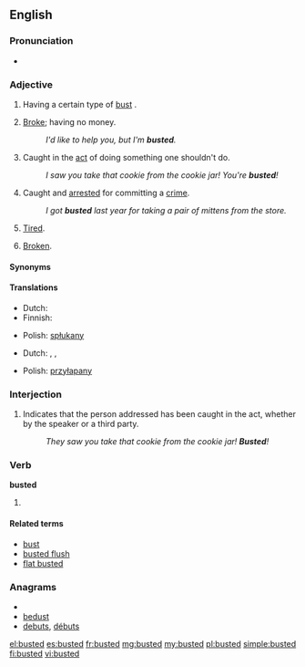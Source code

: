 ==English==

===Pronunciation===
* {{IPA|/ˈbʌstəd/}}

===Adjective===
{{en-adj|-}}

# {{context|used in combination with an adjective}} Having a certain type of [[bust]] {{gloss|breasts; cleavage}}.
# {{slang}} [[broke|Broke]]; having no money.
#: ''I'd like to help you, but I'm '''busted'''.''
# {{rfd-sense}} {{slang}} Caught in the [[act]] of doing something one shouldn't do.
#: ''I saw you take that cookie from the cookie jar! You're '''busted'''!''
# {{rfd-sense}} {{slang}} Caught and [[arrested]] for committing a [[crime]].
#: ''I got '''busted''' last year for taking a pair of mittens from the store.''
# {{slang}} [[tired|Tired]].
# {{slang}} [[broken|Broken]].

====Synonyms====
{{ws_refer|tired|exhausted}}

====Translations====
{{trans-top|having no money}}
* Dutch: {{t|nl|platzak}}
* Finnish: {{t+|fi|rahaton}}
{{trans-mid}}
* Polish: [[spłukany]]
{{trans-bottom}}

{{trans-top|caught in the act}}
* Dutch: {{t|nl|gepakt zijn}}, {{t|nl|erbij zijn}}, {{t-|nl|betrapt}}
{{trans-mid}}
* Polish: [[przyłapany]]
{{trans-bottom}}

===Interjection===
{{infl|en|interjection}}

# {{rfd-sense}} Indicates that the person addressed has been caught in the act, whether by the speaker or a third party.
#: ''They saw you take that cookie from the cookie jar! '''Busted'''!''

===Verb===
'''busted'''

# {{past of|[[bust]]}}

====Related terms====
* [[bust]]
* [[busted flush]]
* [[flat busted]]

===Anagrams===
* {{alphagram|bdestu}}
* [[bedust#English|bedust]]
* [[debuts#English|debuts]], [[débuts#English|débuts]]

[[el:busted]]
[[es:busted]]
[[fr:busted]]
[[mg:busted]]
[[my:busted]]
[[pl:busted]]
[[simple:busted]]
[[fi:busted]]
[[vi:busted]]